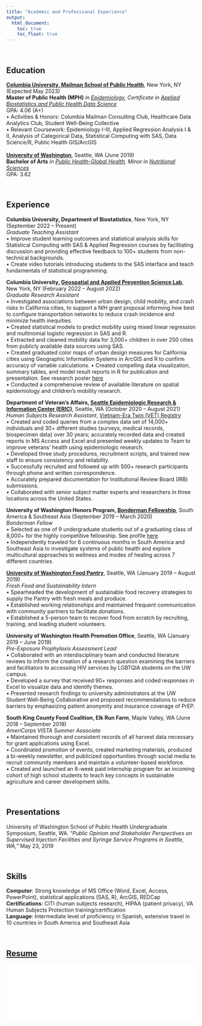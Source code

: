 ```yaml
---
title: "Academic and Professional Experience"
output: 
  html_document:
    toc: true
    toc_float: true
---
```

<br>

## Education 
**[Columbia University, Mailman School of Public Health](https://www.publichealth.columbia.edu/)**, New York, NY (Expected May 2023) <br>
**Master of Public Health (MPH)** *in [Epidemiology](https://www.publichealth.columbia.edu/academics/degrees/master-public-health/columbia-mph/mph-epidemiology), Certificate in [Applied Biostatistics and Public Health Data Science](https://www.publichealth.columbia.edu/academics/degrees/master-public-health/certificates/applied-biostatistics-and-public-health-data-science)* <br>
GPA: 4.06 (A+) <br>
• Activities & Honors: Columbia Mailman Consulting Club, Healthcare Data Analytics Club, Student Well-Being Collective <br>
• Relevant Coursework: Epidemiology I-III, Applied Regression Analysis I & II, Analysis of Categorical Data, Statistical Computing with SAS, Data Science/R, Public Health GIS/ArcGIS <br>
<br>
**[University of Washington](https://www.washington.edu/)**, Seattle, WA (June 2019) <br>
**Bachelor of Arts** *in [Public Health-Global Health](https://sph.washington.edu/phgh), Minor in [Nutritional Sciences](https://nutr.uw.edu/undergraduate/nutrition-minor/)* <br>
GPA: 3.62

<br>

## Experience
**Columbia University, Department of Biostatistics**, New York, NY (September 2022 – Present) <br>
*Graduate Teaching Assistant* <br>
•	Improve student learning outcomes and statistical analysis skills for Statistical Computing with SAS & Applied Regression courses by facilitating discussion and providing effective feedback to 100+ students from non-technical backgrounds. <br>
•	Create video tutorials introducing students to the SAS interface and teach fundamentals of statistical programming. <br>

**Columbia University, [Geospatial and Applied Prevention Science Lab](https://www.thegapslab.org/)**, New York, NY (February 2022 – August 2022) <br>
*Graduate Research Assistant* <br>
•	Investigated associations between urban design, child mobility, and crash risks in California cities, to support a NIH grant proposal informing how best to configure transportation networks to reduce crash incidence and minimize health inequities.  <br>
•	Created statistical models to predict mobility using mixed linear regression and multinomial logistic regression in SAS and R.<br>
•	Extracted and cleaned mobility data for 3,000+ children in over 250 cities from publicly available data sources using SAS.<br>
•	Created graduated color maps of urban design measures for California cities using Geographic Information Systems in ArcGIS and R to confirm accuracy of variable calculations.
•	Created compelling data visualization, summary tables, and model result reports in R for publication and presentation. See research poster [here](images/Forrest_Sarah_APExPoster.pdf){width=100%}<br>
•	Conducted a comprehensive review of available literature on spatial epidemiology and children’s mobility research. <br>

**Department of Veteran's Affairs, [Seattle Epidemiologic Research & Information Center (ERIC)](https://www.seattle.eric.research.va.gov/)**, Seattle, WA (October 2020 – August 2021) <br>
*Human Subjects Research Assistant*, [Vietnam-Era Twin (VET) Registry](https://www.seattle.eric.research.va.gov/VETR/Home.asp) <br>
• Created and coded queries from a complex data set of 14,000+ individuals and 30+ different studies (surveys, medical records, biospecimen data) over 30 years; accurately recorded data and created reports in MS Access and Excel and presented weekly updates to Team to improve veterans' health using epidemiologic research. <br>
• Developed three study procedures, recruitment scripts, and trained new staff to ensure consistency and reliability. <br>
• Successfully recruited and followed up with 500+ research participants through phone and written correspondence. <br>
• Accurately prepared documentation for Institutional Review Board (IRB) submissions. <br>
• Collaborated with senior subject matter experts and researchers in three locations across the United States. <br>

**University of Washington Honors Program, [Bonderman Fellowship](https://bonderman.uw.edu/)**, South America & Southeast Asia (September 2019 – March 2020) <br>
*Bonderman Fellow* <br>
•	Selected as one of 9 undergraduate students out of a graduating class of 8,000+ for the highly competitive fellowship. See profile [here](https://bonderman.uw.edu/fellows/sarah-forrest/) <br>
•	Independently traveled for 6 continuous months in South America and Southeast Asia to investigate systems of public health and explore multicultural approaches to wellness and modes of healing across 7 different countries. <br>

**[University of Washington Food Pantry](https://www.washington.edu/anyhungryhusky/the-uw-food-pantry/)**, Seattle, WA (January 2019 – August 2019) <br>
*Fresh Food and Sustainability Intern* <br>
• Spearheaded the development of sustainable food recovery strategies to supply the Pantry with fresh meals and produce. <br>
• Established working relationships and maintained frequent communication with community partners to facilitate donations. <br>
• Established a 5-person team to recover food from scratch by recruiting, training, and leading student volunteers. <br>

**University of Washington Health Promotion Office**, Seattle, WA (January 2019 – June 2019) <br>
*Pre-Exposure Prophylaxis Assessment Lead* <br>
• Collaborated with an interdisciplinary team and conducted literature reviews to inform the creation of a research question examining the barriers and facilitators to accessing HIV services by LGBTQIA students on the UW campus. <br>
• Developed a survey that received 90+ responses and coded responses in Excel to visualize data and identify themes. <br>
• Presented research findings to university administrators at the UW Student Well-Being Collaborative and proposed recommendations to reduce barriers by emphasizing patient anonymity and insurance coverage of PrEP. <br>

**South King County Food Coalition, Elk Run Farm**, Maple Valley, WA (June 2018 – September 2018) <br>
*AmeriCorps VISTA Summer Associate* <br>
• Maintained thorough and consistent records of all harvest data necessary for grant applications using Excel. <br>
• Coordinated promotion of events, created marketing materials, produced a bi-weekly newsletter, and publicized opportunities through social media to recruit community members and maintain a volunteer-based workforce. <br>
• Created and launched an 8-week paid internship program for an incoming cohort of high school students to teach key concepts in sustainable agriculture and career development skills.

<br>

## Presentations
University of Washington School of Public Health Undergraduate Symposium, Seattle, WA. “*Public Opinion and Stakeholder Perspectives on Supervised Injection Facilities and Syringe Service Programs in Seattle, WA,*” May 23, 2019

<br>

## Skills
**Computer**: Strong knowledge of MS Office (Word, Excel, Access, PowerPoint), statistical applications (SAS, R), ArcGIS, REDCap <br>
**Certifications**: CITI (human subjects research), HIPAA (patient privacy), VA Human Subjects Protection training/certification <br>
**Language**: Intermediate level of proficiency in Spanish, extensive travel in 10 countries in South America and Southeast Asia

<br>

## [Resume](images/Forrest.Sarah.Resume.pdf){width=100%}
![](images/Forrest.Sarah.Resume.pdf){width=100%}
